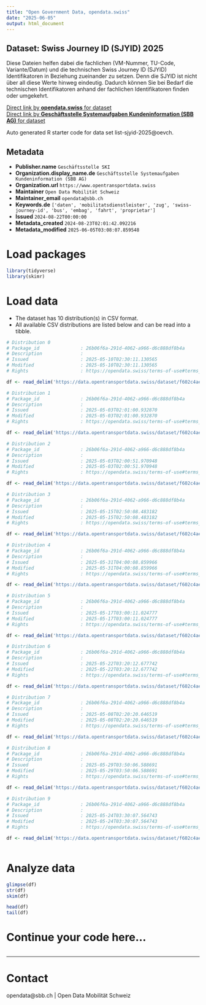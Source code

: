 ```yaml
---
title: "Open Government Data, opendata.swiss"
date: "2025-06-05"
output: html_document
---
```


## Dataset: Swiss Journey ID (SJYID) 2025

Diese Dateien helfen dabei die fachlichen (VM-Nummer, TU-Code, Variante/Datum) und die technischen Swiss Journey ID (SJYID) Identifikatoren in Beziehung zueinander zu setzen. Denn die SJYID ist nicht über all diese Werte hinweg eindeutig. Dadurch können Sie bei Bedarf die technischen Identifikatoren anhand der fachlichen Identifikatoren finden oder umgekehrt.

[Direct link by **opendata.swiss** for dataset](https://opendata.swiss/de/dataset/swiss-journey-id-sjyid-2025)<br>
[Direct link by **Geschäftsstelle Systemaufgaben Kundeninformation (SBB AG)** for dataset](https://data.opentransportdata.swiss/dataset/list-sjyid-2025)

Auto generated R starter code for data set list-sjyid-2025@oevch.

## Metadata

- **Publisher.name** `Geschäftsstelle SKI`
- **Organization.display_name.de** `Geschäftsstelle Systemaufgaben Kundeninformation (SBB AG)`
- **Organization.url** `https://www.opentransportdata.swiss`
- **Maintainer** `Open Data Mobilität Schweiz`
- **Maintainer_email** `opendata@sbb.ch`
- **Keywords.de** `['daten', 'mobilitatsdienstleister', 'zug', 'swiss-journey-id', 'bus', 'embag', 'fahrt', 'proprietar']`
- **Issued** `2024-08-22T00:00:00`
- **Metadata_created** `2024-08-23T02:01:42.092216`
- **Metadata_modified** `2025-06-05T03:08:07.859548`


# Load packages

```r

library(tidyverse)
library(skimr)

```

# Load data

-   The dataset has 10 distribution(s) in CSV format.
-   All available CSV distributions are listed below and can be read into a tibble.

```r

# Distribution 0
# Package_id               : 26b06f6a-291d-4062-a966-d6c888df8b4a
# Description              : 
# Issued                   : 2025-05-10T02:30:11.130565
# Modified                 : 2025-05-10T02:30:11.130565
# Rights                   : https://opendata.swiss/terms-of-use#terms_by

df <- read_delim('https://data.opentransportdata.swiss/dataset/f602c4ae-636c-4bd7-aa8e-0c31ba9aeea8/resource/751e5e8e-8833-469f-a9e9-8ffe09c235ee/download/listing-sjyid-fp-2025-202505092201.csv')

# Distribution 1
# Package_id               : 26b06f6a-291d-4062-a966-d6c888df8b4a
# Description              : 
# Issued                   : 2025-05-03T02:01:00.932870
# Modified                 : 2025-05-03T02:01:00.932870
# Rights                   : https://opendata.swiss/terms-of-use#terms_by

df <- read_delim('https://data.opentransportdata.swiss/dataset/f602c4ae-636c-4bd7-aa8e-0c31ba9aeea8/resource/e796b05b-2194-4be2-a3bb-3343b9dbcc98/download/listing-sjyid-fp-2025-202505022201.csv')

# Distribution 2
# Package_id               : 26b06f6a-291d-4062-a966-d6c888df8b4a
# Description              : 
# Issued                   : 2025-05-03T02:00:51.970948
# Modified                 : 2025-05-03T02:00:51.970948
# Rights                   : https://opendata.swiss/terms-of-use#terms_by

df <- read_delim('https://data.opentransportdata.swiss/dataset/f602c4ae-636c-4bd7-aa8e-0c31ba9aeea8/resource/55e2c75c-bd10-40a8-8113-cc9afcca15d6/download/listing-sjyid-fp-2025-202505011025.csv')

# Distribution 3
# Package_id               : 26b06f6a-291d-4062-a966-d6c888df8b4a
# Description              : 
# Issued                   : 2025-05-15T02:50:08.483182
# Modified                 : 2025-05-15T02:50:08.483182
# Rights                   : https://opendata.swiss/terms-of-use#terms_by

df <- read_delim('https://data.opentransportdata.swiss/dataset/f602c4ae-636c-4bd7-aa8e-0c31ba9aeea8/resource/f54bd147-f481-493e-8dd6-6aef2643fa8c/download/listing-sjyid-fp-2025-202505142201.csv')

# Distribution 4
# Package_id               : 26b06f6a-291d-4062-a966-d6c888df8b4a
# Description              : 
# Issued                   : 2025-05-31T04:00:08.859966
# Modified                 : 2025-05-31T04:00:08.859966
# Rights                   : https://opendata.swiss/terms-of-use#terms_by

df <- read_delim('https://data.opentransportdata.swiss/dataset/f602c4ae-636c-4bd7-aa8e-0c31ba9aeea8/resource/726a8637-ea40-47cc-b247-c7ad621fcd5b/download/listing-sjyid-fp-2025-202505302201.csv')

# Distribution 5
# Package_id               : 26b06f6a-291d-4062-a966-d6c888df8b4a
# Description              : 
# Issued                   : 2025-05-17T03:00:11.024777
# Modified                 : 2025-05-17T03:00:11.024777
# Rights                   : https://opendata.swiss/terms-of-use#terms_by

df <- read_delim('https://data.opentransportdata.swiss/dataset/f602c4ae-636c-4bd7-aa8e-0c31ba9aeea8/resource/61cd0015-1f2b-4744-92a4-f84129412be0/download/listing-sjyid-fp-2025-202505162201.csv')

# Distribution 6
# Package_id               : 26b06f6a-291d-4062-a966-d6c888df8b4a
# Description              : 
# Issued                   : 2025-05-22T03:20:12.677742
# Modified                 : 2025-05-22T03:20:12.677742
# Rights                   : https://opendata.swiss/terms-of-use#terms_by

df <- read_delim('https://data.opentransportdata.swiss/dataset/f602c4ae-636c-4bd7-aa8e-0c31ba9aeea8/resource/70942d0e-e696-4ef3-974f-592c581bc983/download/listing-sjyid-fp-2025-202505212204.csv')

# Distribution 7
# Package_id               : 26b06f6a-291d-4062-a966-d6c888df8b4a
# Description              : 
# Issued                   : 2025-05-08T02:20:20.646519
# Modified                 : 2025-05-08T02:20:20.646519
# Rights                   : https://opendata.swiss/terms-of-use#terms_by

df <- read_delim('https://data.opentransportdata.swiss/dataset/f602c4ae-636c-4bd7-aa8e-0c31ba9aeea8/resource/5a15d18e-21a6-46d0-a8b2-6fe6d4b473ac/download/listing-sjyid-fp-2025-202505072202.csv')

# Distribution 8
# Package_id               : 26b06f6a-291d-4062-a966-d6c888df8b4a
# Description              : 
# Issued                   : 2025-05-29T03:50:06.588691
# Modified                 : 2025-05-29T03:50:06.588691
# Rights                   : https://opendata.swiss/terms-of-use#terms_by

df <- read_delim('https://data.opentransportdata.swiss/dataset/f602c4ae-636c-4bd7-aa8e-0c31ba9aeea8/resource/06dc9ce8-3f49-4ec2-8687-8d2cfcb8418b/download/listing-sjyid-fp-2025-202505282201.csv')

# Distribution 9
# Package_id               : 26b06f6a-291d-4062-a966-d6c888df8b4a
# Description              : 
# Issued                   : 2025-05-24T03:30:07.564743
# Modified                 : 2025-05-24T03:30:07.564743
# Rights                   : https://opendata.swiss/terms-of-use#terms_by

df <- read_delim('https://data.opentransportdata.swiss/dataset/f602c4ae-636c-4bd7-aa8e-0c31ba9aeea8/resource/894912d2-a13f-4c99-99d1-855dfbca7c15/download/listing-sjyid-fp-2025-202505232201.csv')



```

# Analyze data

```r

glimpse(df)
str(df)
skim(df)

head(df)
tail(df)

```

# Continue your code here...

```r

```

------------------------------------------------------------------------

# Contact

opendata@sbb.ch | Open Data Mobilität Schweiz
